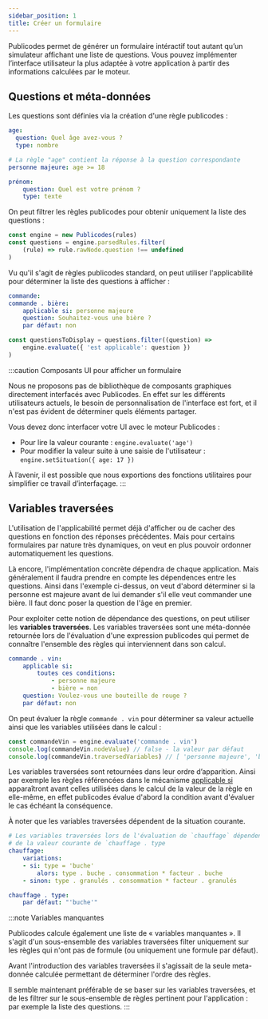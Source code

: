 ```yaml
---
sidebar_position: 1
title: Créer un formulaire
---
```


Publicodes permet de générer un formulaire intéractif tout autant qu’un simulateur affichant une liste de questions. Vous pouvez implémenter l’interface utilisateur la plus adaptée à votre application à partir des informations calculées par le moteur.

## Questions et méta-données

Les questions sont définies via la création d'une règle publicodes :

```yaml
age:
  question: Quel âge avez-vous ?
  type: nombre

# La règle "age" contient la réponse à la question correspondante
personne majeure: age >= 18

prénom:
	question: Quel est votre prénom ?
	type: texte
```

On peut filtrer les règles publicodes pour obtenir uniquement la liste des questions :

```js
const engine = new Publicodes(rules)
const questions = engine.parsedRules.filter(
	(rule) => rule.rawNode.question !== undefined
)
```

Vu qu'il s'agit de règles publicodes standard, on peut utiliser l'applicabilité pour déterminer la liste des questions à afficher :

```yaml
commande:
commande . bière:
	applicable si: personne majeure
	question: Souhaitez-vous une bière ?
	par défaut: non
```

```js
const questionsToDisplay = questions.filter((question) =>
	engine.evaluate({ 'est applicable': question })
)
```

:::caution Composants UI pour afficher un formulaire

Nous ne proposons pas de bibliothèque de composants graphiques directement interfacés avec Publicodes. En effet sur les différents utilisateurs actuels, le besoin de personnalisation de l'interface est fort, et il n'est pas évident de déterminer quels éléments partager.

Vous devez donc interfacer votre UI avec le moteur Publicodes :

- Pour lire la valeur courante : `engine.evaluate('age')`
- Pour modifier la valeur suite à une saisie de l'utilisateur : `engine.setSituation({ age: 17 })`

À l’avenir, il est possible que nous exportions des fonctions utilitaires pour simplifier ce travail d’interfaçage.
:::

<!-- TODO : parler du typage des règles ou référencer un guide tiers -->

## Variables traversées

L'utilisation de l'applicabilité permet déjà d'afficher ou de cacher des questions en fonction des réponses précédentes. Mais pour certains formulaires par nature très dynamiques, on veut en plus pouvoir ordonner automatiquement les questions.

Là encore, l'implémentation concrète dépendra de chaque application. Mais généralement il faudra prendre en compte les dépendences entre les questions. Ainsi dans l'exemple ci-dessus, on veut d'abord déterminer si la personne est majeure avant de lui demander s'il elle veut commander une bière. Il faut donc poser la question de l'âge en premier.

Pour exploiter cette notion de dépendance des questions, on peut utiliser les **variables traversées**. Les variables traversées sont une méta-donnée retournée lors de l'évaluation d'une expression publicodes qui permet de connaître l'ensemble des règles qui interviennent dans son calcul.

```yaml
commande . vin:
	applicable si:
		toutes ces conditions:
			- personne majeure
			- bière = non
	question: Voulez-vous une bouteille de rouge ?
	par défaut: non
```

On peut évaluer la règle `commande . vin` pour déterminer sa valeur actuelle ainsi que les variables utilisées dans le calcul :

```js
const commandeVin = engine.evaluate('commande . vin')
console.log(commandeVin.nodeValue) // false - la valeur par défaut
console.log(commandeVin.traversedVariables) // [ 'personne majeure', 'bière' ]
```

Les variables traversées sont retournées dans leur ordre d’apparition. Ainsi par exemple les règles référencées dans le mécanisme [applicable si](/docs/mécanismes#applicable-si) apparaîtront avant celles utilisées dans le calcul de la valeur de la règle en elle-même, en effet publicodes évalue d'abord la condition avant d'évaluer le cas échéant la conséquence.

À noter que les variables traversées dépendent de la situation courante.

```yaml
# Les variables traversées lors de l'évaluation de `chauffage` dépendent
# de la valeur courante de `chauffage . type
chauffage:
	variations:
	- si: type = 'buche'
		alors: type . buche . consommation * facteur . buche
	- sinon: type . granulés . consommation * facteur . granulés

chauffage . type:
	par défaut: "'buche'"
```

<!-- TODO : parler des dépendances statiques engine.ruleDependencies[dottedName] ou référencer un guide tiers sur l’arbre des dépendances -->

:::note Variables manquantes

Publicodes calcule également une liste de « variables manquantes ». Il s'agit d'un sous-ensemble des variables traversées filter uniquement sur les règles qui n'ont pas de formule (ou uniquement une formule par défaut).

Avant l'introduction des variables traversées il s'agissait de la seule meta-donnée calculée permettant de déterminer l'ordre des règles.

Il semble maintenant préférable de se baser sur les variables traversées, et de les filtrer sur le sous-ensemble de règles pertinent pour l'application : par exemple la liste des questions.
:::
